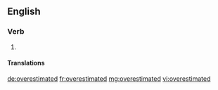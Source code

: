 ==English==

===Verb===
{{head|en|verb form}}

# {{en-past of|overestimate}}

====Translations====
{{trans-see|overrated}}

[[de:overestimated]]
[[fr:overestimated]]
[[mg:overestimated]]
[[vi:overestimated]]